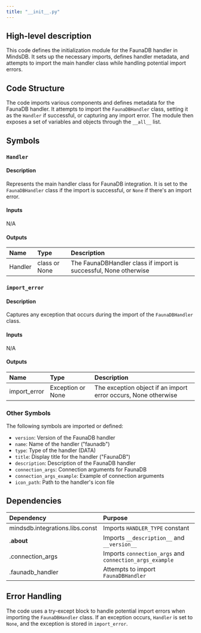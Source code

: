 ```yaml
---
title: "__init__.py"
---
```


## High-level description
This code defines the initialization module for the FaunaDB handler in MindsDB. It sets up the necessary imports, defines handler metadata, and attempts to import the main handler class while handling potential import errors.

## Code Structure
The code imports various components and defines metadata for the FaunaDB handler. It attempts to import the `FaunaDBHandler` class, setting it as the `Handler` if successful, or capturing any import error. The module then exposes a set of variables and objects through the `__all__` list.

## Symbols

### `Handler`
#### Description
Represents the main handler class for FaunaDB integration. It is set to the `FaunaDBHandler` class if the import is successful, or `None` if there's an import error.

#### Inputs
N/A

#### Outputs
| Name | Type | Description |
|:-----|:-----|:------------|
| Handler | class or None | The FaunaDBHandler class if import is successful, None otherwise |

### `import_error`
#### Description
Captures any exception that occurs during the import of the `FaunaDBHandler` class.

#### Inputs
N/A

#### Outputs
| Name | Type | Description |
|:-----|:-----|:------------|
| import_error | Exception or None | The exception object if an import error occurs, None otherwise |

### Other Symbols
The following symbols are imported or defined:
- `version`: Version of the FaunaDB handler
- `name`: Name of the handler ("faunadb")
- `type`: Type of the handler (DATA)
- `title`: Display title for the handler ("FaunaDB")
- `description`: Description of the FaunaDB handler
- `connection_args`: Connection arguments for FaunaDB
- `connection_args_example`: Example of connection arguments
- `icon_path`: Path to the handler's icon file

## Dependencies
| Dependency | Purpose |
|:-----------|:--------|
| mindsdb.integrations.libs.const | Imports `HANDLER_TYPE` constant |
| .__about__ | Imports `__description__` and `__version__` |
| .connection_args | Imports `connection_args` and `connection_args_example` |
| .faunadb_handler | Attempts to import `FaunaDBHandler` |

## Error Handling
The code uses a try-except block to handle potential import errors when importing the `FaunaDBHandler` class. If an exception occurs, `Handler` is set to `None`, and the exception is stored in `import_error`.